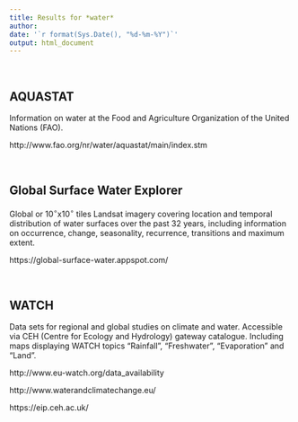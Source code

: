 ```yaml
---
title: Results for *water*
author: 
date: '`r format(Sys.Date(), "%d-%m-%Y")`'
output: html_document
---
```



<br/>

## AQUASTAT

Information on water at the Food and Agriculture Organization of the United Nations (FAO).

http://www.fao.org/nr/water/aquastat/main/index.stm

<br/>

## Global Surface Water Explorer

Global or 10$^{\circ}$x10$^{\circ}$ tiles Landsat imagery covering location and temporal distribution of water surfaces over the past 32 years, including information on occurrence, change, seasonality, recurrence, transitions and maximum extent.

https://global-surface-water.appspot.com/

<br/>

## WATCH

Data sets for regional and global studies on climate and water. Accessible via CEH (Centre for Ecology and Hydrology) gateway catalogue. Including maps displaying WATCH topics "Rainfall", "Freshwater", "Evaporation" and "Land".

http://www.eu-watch.org/data_availability

http://www.waterandclimatechange.eu/

https://eip.ceh.ac.uk/

<br/>